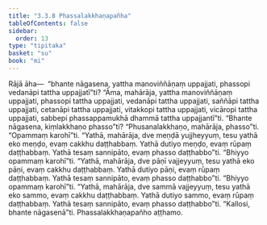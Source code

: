 ```yaml
---
title: "3.3.8 Phassalakkhaṇapañha"
tableOfContents: false
sidebar:
  order: 13
type: "tipitaka"
basket: "su"
book: "mi"
---
```



<DynamicBreadcrumb />

<Division number="56" book="mi" bookNo="28">

<Paragraph number="280" book="mi">
Rājā āha—  “bhante nāgasena, yattha manoviññāṇaṃ uppajjati, phassopi vedanāpi tattha uppajjatī”ti? “Āma, mahārāja, yattha manoviññāṇaṃ uppajjati, phassopi tattha uppajjati, vedanāpi tattha uppajjati, saññāpi tattha uppajjati, cetanāpi tattha uppajjati, vitakkopi tattha uppajjati, vicāropi tattha uppajjati, sabbepi phassappamukhā dhammā tattha uppajjantī”ti.
</Paragraph>

<Paragraph number="281" book="mi">
“Bhante nāgasena, kiṃlakkhaṇo phasso”ti? “Phusanalakkhaṇo, mahārāja, phasso”ti.
</Paragraph>

<Paragraph number="282" book="mi">
“Opammaṃ karohī”ti. “Yathā, mahārāja, dve meṇḍā yujjheyyuṃ, tesu yathā eko meṇḍo, evaṃ cakkhu daṭṭhabbaṃ. Yathā dutiyo meṇḍo, evaṃ rūpaṃ daṭṭhabbaṃ. Yathā tesaṃ sannipāto, evaṃ phasso daṭṭhabbo”ti.
</Paragraph>

<Paragraph number="283" book="mi">
“Bhiyyo opammaṃ karohī”ti. “Yathā, mahārāja, dve pāṇī vajjeyyuṃ, tesu yathā eko pāṇi, evaṃ cakkhu daṭṭhabbaṃ. Yathā dutiyo pāṇi, evaṃ rūpaṃ daṭṭhabbaṃ. Yathā tesaṃ sannipāto, evaṃ phasso daṭṭhabbo”ti.
</Paragraph>

<Paragraph number="284" book="mi">
“Bhiyyo opammaṃ karohī”ti. “Yathā, mahārāja, dve sammā vajjeyyuṃ, tesu yathā eko sammo, evaṃ cakkhu daṭṭhabbaṃ. Yathā dutiyo sammo, evaṃ rūpaṃ daṭṭhabbaṃ. Yathā tesaṃ sannipāto, evaṃ phasso daṭṭhabbo”ti.
</Paragraph>

<Paragraph number="285" book="mi">
“Kallosi, bhante nāgasenā”ti.

</Paragraph>
</Division>

<Paragraph number="286" type="center" book="mi">
Phassalakkhaṇapañho aṭṭhamo.
</Paragraph>